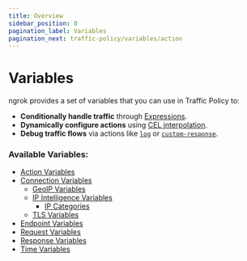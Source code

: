 ```yaml
---
title: Overview
sidebar_position: 0
pagination_label: Variables
pagination_next: traffic-policy/variables/action
---
```


# Variables

ngrok provides a set of variables that you can use in Traffic Policy to:

- **Conditionally handle traffic** through [Expressions](/traffic-policy/concepts/expressions).
- **Dynamically configure actions** using [CEL interpolation](/traffic-policy/concepts/cel-interpolation).
- **Debug traffic flows** via actions like [`log`](/traffic-policy/actions/log) or [`custom-response`](/traffic-policy/actions/custom-response).

### Available Variables:

- [Action Variables](../action)
- [Connection Variables](../connection)
  - [GeoIP Variables](../connection#connection-geo-variables)
  - [IP Intelligence Variables](../ip-intel)
    - [IP Categories](/traffic-policy/variables/ip-intel/#ip-categories)
  - [TLS Variables](../connection#connection-tls-variables)
- [Endpoint Variables](../endpoint)
- [Request Variables](../req)
- [Response Variables](../res)
- [Time Variables](../time)
